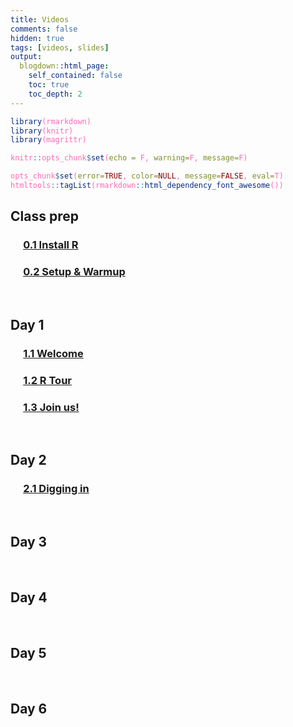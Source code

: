```yaml
---
title: Videos
comments: false
hidden: true
tags: [videos, slides]
output: 
  blogdown::html_page: 
    self_contained: false
    toc: true
    toc_depth: 2
---
```



<style> 
code {color: #FF69B4 !important;} 
</style>


```r
library(rmarkdown)
library(knitr)
library(magrittr)

knitr::opts_chunk$set(echo = F, warning=F, message=F)

opts_chunk$set(error=TRUE, color=NULL, message=FALSE, eval=T)
htmltools::tagList(rmarkdown::html_dependency_font_awesome())
```


## Class prep

<div style="margin-left: 4%;">

### <i class="fa fa-clipboard" style="font-size:24px"></i> [0.1 Install R](../slides/index.html) 

### <i class="fa fa-clipboard" style="font-size:24px"></i> [0.2 Setup & Warmup](../slides/index.html) 

</div>
<br>


## Day 1

<div style="margin-left: 4%;">

### <i class="fa fa-video-camera" style="font-size:24px"></i> [1.1 Welcome](../slides/01-1-Welcome-to-R.html) 

### <i class="fa fa-video-camera" style="font-size:24px"></i> [1.2 R Tour](../page/01-2-R-tour.html) 

### <i class="fa fa-video-camera" style="font-size:24px"></i> [1.3 Join us!](../page/01-3-Join-us.html) 

</div>
<br>


## Day 2

<div style="margin-left: 4%;">

### <i class="fa fa-video-camera" style="font-size:24px"></i> [2.1 Digging in](../slides/) 


</div>
<br>


## Day 3

<div style="margin-left: 4%;">

</div>
<br>


## Day 4

<div style="margin-left: 4%;">

</div>
<br>

## Day 5

<div style="margin-left: 4%;">

</div>
<br>

## Day 6

<div style="margin-left: 4%;">

</div>
<br>

